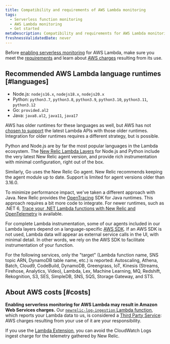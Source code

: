 ```yaml
---
title: Compatibility and requirements of AWS Lambda monitoring
tags:
  - Serverless function monitoring
  - AWS Lambda monitoring
  - Get started
metaDescription: Compatibility and requirements for AWS Lambda monitoring with New Relic.
freshnessValidatedDate: never
---
```


Before [enabling serverless monitoring](/docs/serverless-function-monitoring/aws-lambda-monitoring/enable-lambda-monitoring) for AWS Lambda, make sure you meet the [requirements](#languages) and learn about [AWS charges](#costs) resulting from its use.

## Recommended AWS Lambda language runtimes [#languages]

* Node.js: `nodejs16.x`, `nodejs18.x`, `nodejs20.x`
* Python: `python3.7`, `python3.8`, `python3.9`, `python3.10`, `python3.11`, `python3.12`
* Go: `provided.al2`
* Java: `java8.al2`, `java11`, `java17`

AWS has older runtimes for these languages as well, but AWS has not [chosen to support](https://docs.aws.amazon.com/lambda/latest/dg/lambda-runtimes.html) the latest Lambda APIs with those older runtimes. Integration for older runtimes requires a different strategy, but is possible.

Python and Node.js are by far the most popular languages in the Lambda ecosystem. The [New Relic Lambda Layers](https://layers.newrelic-external.com/) for Node.js and Python include the very latest New Relic agent version, and provide rich instrumentation with minimal configuration, right out of the box.

Similarly, Go uses the New Relic Go agent. New Relic recommends keeping the agent module up to date. Support is limited for agent versions older than 3.16.0.

To minimize performance impact, we've taken a different approach with Java. New Relic provides the [OpenTracing](https://opentracing.io/) SDK for Java runtimes. This approach requires a bit more code to integrate. For newer runtimes, such as .NET 6, [Trace your .NET Lambda functions with New Relic and OpenTelemetry](/docs/serverless-function-monitoring/aws-lambda-monitoring/opentelemetry/lambda-opentelemetry-dotnet/) is available.

For complete Lambda instrumentation, some of our agents included in our Lambda layers depend on a language-specific [AWS SDK](https://aws.amazon.com/tools/#sdk). If an AWS SDK is not used, Lambda data will appear as external service calls in the UI, with minimal detail. In other words, we rely on the AWS SDK to facilitate instrumentation of your function.

For the following services, only the "target" (Lambda function name, SNS topic ARN, DynamoDB table name, etc.) is reported: Autoscaling, Athena, Batch, Cloud9, CodeBuild, DynamoDB, Greengrass, IoT, Kinesis (Streams, Firehose, Analytics, Video), Lambda, Lex, Machine Learning, MQ, Redshift, Rekognition, S3, SES, SimpleDB, SNS, SQS, Storage Gateway, and STS.

## About AWS costs [#costs]

<DoNotTranslate>**Enabling serverless monitoring for AWS Lambda may result in Amazon Web Services charges.**</DoNotTranslate> Our [`newrelic-log-ingestion` Lambda function](/docs/install-enable-new-relics-monitoring-aws-lambda#manual-nr-lambda), which reports your Lambda data to us, is considered a [Third Party Service](/docs/licenses/license-information/acceptable-use-policy/acceptable-use-policy): AWS charges resulting from your use of it are your responsibility.

If you use the [Lambda Extension](https://github.com/newrelic/newrelic-lambda-extension), you can avoid the CloudWatch Logs ingest charge for the telemetry gathered by New Relic.
